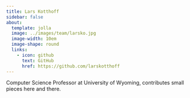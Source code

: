 ```yaml
---
title: Lars Kotthoff
sidebar: false
about:
  template: jolla
  image: ../images/team/larsko.jpg
  image-width: 10em
  image-shape: round
  links:
    - icon: github
      text: GitHub
      href: https://github.com/larskotthoff
---
```


Computer Science Professor at University of Wyoming, contributes small pieces here and there.
